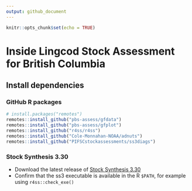 ```yaml
---
output: github_document
---
```


```r
knitr::opts_chunk$set(echo = TRUE)
```

<!-- README.md is generated from README.Rmd. Please edit that file -->

# Inside Lingcod Stock Assessment for British Columbia

## Install dependencies

### GitHub R packages

```r
# install.packages("remotes")
remotes::install_github("pbs-assess/gfdata")
remotes::install_github("pbs-assess/gfplot")
remotes::install_github("r4ss/r4ss")
remotes::install_github("Cole-Monnahan-NOAA/adnuts")
remotes::install_github("PIFSCstockassessments/ss3diags")
```

### Stock Synthesis 3.30

- Download the latest release of [Stock Synthesis 3.30](https://github.com/nmfs-ost/ss3-source-code?tab=readme-ov-file)
- Confirm that the ss3 executable is available in the R `$PATH`, for example using `r4ss::check_exe()`
